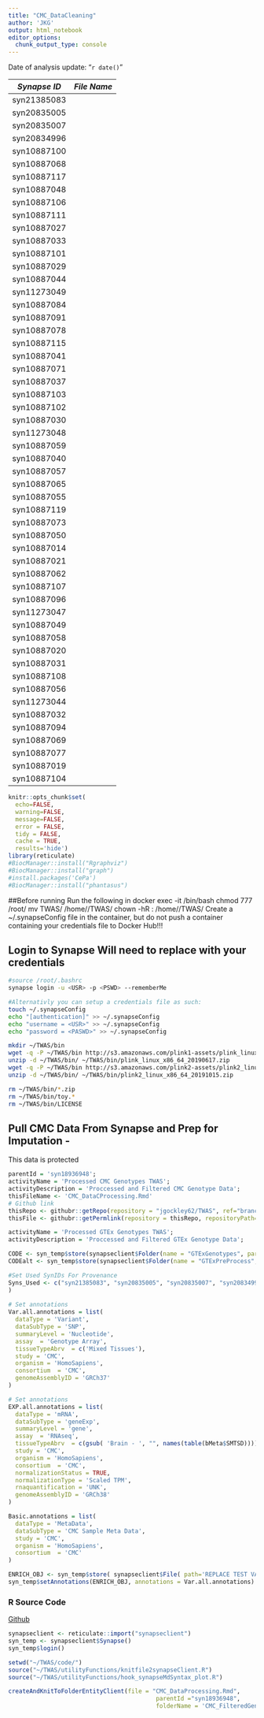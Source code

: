 ```yaml
---
title: "CMC_DataCleaning"
author: 'JKG'
output: html_notebook
editor_options:
  chunk_output_type: console
---
```


Date of analysis update: "`r date()`"

| *Synapse ID* | *File Name* |
|  -----------------------------------------  |   ---------                      |
| syn21385083 | | 
| syn20835005 | |
| syn20835007 | |
| syn20834996 | |
| syn10887100 | |
| syn10887068 | |
| syn10887117 | |
| syn10887048 | |
| syn10887106 | |
| syn10887111 | |
| syn10887027 | |
| syn10887033 | |
| syn10887101 | |
| syn10887029 | |
| syn10887044 | |
| syn11273049 | |
| syn10887084 | |
| syn10887091 | |
| syn10887078 | |
| syn10887115 | |
| syn10887041 | |
| syn10887071 | |
| syn10887037 | |
| syn10887103 | |
| syn10887102 | |
| syn10887030 | |
| syn11273048 | |
| syn10887059 | |
| syn10887040 | |
| syn10887057 | |
| syn10887065 | |
| syn10887055 | |
| syn10887119 | |
| syn10887073 | |
| syn10887050 | |
| syn10887014 | |
| syn10887021 | |
| syn10887062 | |
| syn10887107 | |
| syn10887096 | |
| syn11273047 | |
| syn10887049 | |
| syn10887058 | |
| syn10887020 | |
| syn10887031 | |
| syn10887108 | |
| syn10887056 | |
| syn11273044 | |
| syn10887032 | |
| syn10887094 | |
| syn10887069 | |
| syn10887077 | |
| syn10887019 | |
| syn10887104 | |

```r
knitr::opts_chunk$set(
  echo=FALSE,
  warning=FALSE,
  message=FALSE,
  error = FALSE,
  tidy = FALSE,
  cache = TRUE,
  results='hide')
library(reticulate)
#BiocManager::install("Rgraphviz")
#BiocManager::install("graph")
#install.packages('CePa')
#BiocManager::install("phantasus")
```
##Before running 
Run the following in docker exec -it <CONTAINER> /bin/bash 
chmod 777 /root/
mv TWAS/ /home/<USR>/TWAS/
chown -hR <GID>:<USR> /home/<USR>/TWAS/
Create a ~/.synapseConfig file in the container, but do not push a container containing your credentials file to Docker Hub!!!

## Login to Synapse Will need to replace with your credentials
```bash
#source /root/.bashrc
synapse login -u <USR> -p <PSWD> --rememberMe

#Alternativly you can setup a credentials file as such:
touch ~/.synapseConfig
echo "[authentication]" >> ~/.synapseConfig
echo "username = <USR>" >> ~/.synapseConfig
echo "password = <PASWD>" >> ~/.synapseConfig
```

```bash
mkdir ~/TWAS/bin
wget -q -P ~/TWAS/bin http://s3.amazonaws.com/plink1-assets/plink_linux_x86_64_20190617.zip 
unzip -d ~/TWAS/bin/ ~/TWAS/bin/plink_linux_x86_64_20190617.zip
wget -q -P ~/TWAS/bin http://s3.amazonaws.com/plink2-assets/plink2_linux_x86_64_20191015.zip
unzip -d ~/TWAS/bin/ ~/TWAS/bin/plink2_linux_x86_64_20191015.zip

rm ~/TWAS/bin/*.zip
rm ~/TWAS/bin/toy.*
rm ~/TWAS/bin/LICENSE
```

## Pull CMC Data From Synapse and Prep for Imputation - 
This data is protected


```r
parentId = 'syn18936948';
activityName = 'Processed CMC Genotypes TWAS';
activityDescription = 'Proccessed and Filtered CMC Genotype Data';
thisFileName <- 'CMC_DataCProcessing.Rmd'
# Github link
thisRepo <- githubr::getRepo(repository = "jgockley62/TWAS", ref="branch", refName='master')
thisFile <- githubr::getPermlink(repository = thisRepo, repositoryPath=paste0('code/',thisFileName))
```

```r

activityName = 'Processed GTEx Genotypes TWAS';
activityDescription = 'Proccessed and Filtered GTEx Genotype Data';

CODE <- syn_temp$store(synapseclient$Folder(name = "GTExGenotypes", parentId = parentId))
CODEalt <- syn_temp$store(synapseclient$Folder(name = "GTExPreProcess", parentId = parentId))

#Set Used SynIDs For Provenance
Syns_Used <- c("syn21385083", "syn20835005", "syn20835007", "syn20834996", "syn10887100", "syn10887068", "syn10887117", "syn10887048", "syn10887106", "syn10887111", "syn10887027", "syn10887033", "syn10887101", "syn10887029", "syn10887044", "syn11273049", "syn10887084", "syn10887091", "syn10887078", "syn10887115", "syn10887041", "syn10887071", "syn10887037", "syn10887103", "syn10887102", "syn10887030", "syn11273048", "syn10887059", "syn10887040", "syn10887057", "syn10887065", "syn10887055", "syn10887119", "syn10887073", "syn10887050", "syn10887014", "syn10887021", "syn10887062", "syn10887107", "syn10887096", "syn11273047", "syn10887049", "syn10887058", "syn10887020", "syn10887031", "syn10887108", "syn10887056", "syn11273044", "syn10887032", "syn10887094", "syn10887069", "syn10887077", "syn10887019", "syn10887104"
)
 
# Set annotations
Var.all.annotations = list(
  dataType = 'Variant',
  dataSubType = 'SNP',
  summaryLevel = 'Nucleotide',
  assay  = 'Genotype Array',
  tissueTypeAbrv  = c('Mixed Tissues'), 
  study = 'CMC', 
  organism = 'HomoSapiens',
  consortium  = 'CMC',
  genomeAssemblyID = 'GRCh37'
)

# Set annotations
EXP.all.annotations = list(
  dataType = 'mRNA',
  dataSubType = 'geneExp',
  summaryLevel = 'gene',
  assay  = 'RNAseq',
  tissueTypeAbrv  = c(gsub( 'Brain - ', "", names(table(bMeta$SMTSD)))), 
  study = 'CMC', 
  organism = 'HomoSapiens',
  consortium  = 'CMC',
  normalizationStatus = TRUE,
  normalizationType = 'Scaled TPM',
  rnaquantification = 'UNK',
  genomeAssemblyID = 'GRCh38'
)

Basic.annotations = list(
  dataType = 'MetaData',
  dataSubType = 'CMC Sample Meta Data',
  study = 'CMC', 
  organism = 'HomoSapiens',
  consortium  = 'CMC'
)

ENRICH_OBJ <- syn_temp$store( synapseclient$File( path='REPLACE TEST VALUE', name = 'REPLACE TEST VALUE', parentId=CODE$properties$id ), used = Syns_Used, activityName = activityName, executed = thisFile, activityDescription = activityDescription)
syn_temp$setAnnotations(ENRICH_OBJ, annotations = Var.all.annotations)
```

### R Source Code
[Github](`r thisFile`)

```r
synapseclient <- reticulate::import("synapseclient")
syn_temp <- synapseclient$Synapse()
syn_temp$login()

setwd("~/TWAS/code/")
source("~/TWAS/utilityFunctions/knitfile2synapseClient.R")
source("~/TWAS/utilityFunctions/hook_synapseMdSyntax_plot.R")

createAndKnitToFolderEntityClient(file = "CMC_DataProcessing.Rmd",
                                          parentId ="syn18936948",
                                          folderName = 'CMC_FilteredGenotypes')

```
